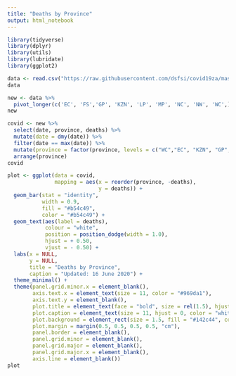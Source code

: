 ```yaml
---
title: "Deaths by Province"
output: html_notebook
---
```



```r
library(tidyverse)
library(dplyr)
library(utils)
library(lubridate)
library(ggplot2)
```

```r
data <- read.csv("https://raw.githubusercontent.com/dsfsi/covid19za/master/data/covid19za_provincial_cumulative_timeline_deaths.csv", na.strings = "", fileEncoding = "UTF-8-BOM", stringsAsFactors = TRUE)
data
```

```r
new <- data %>% 
  pivot_longer(c('EC', 'FS','GP', 'KZN', 'LP', 'MP', 'NC', 'NW', 'WC',), names_to = "province", values_to = "deaths")
new
```



```r
covid <- new %>% 
  select(date, province, deaths) %>% 
  mutate(date = dmy(date)) %>% 
  filter(date == max(date)) %>% 
  mutate(province = factor(province, levels = c("WC","EC", "KZN", "GP", "FS", "LP", "NC", "NW", "MP"))) %>% 
  arrange(province)
covid
```
```r
plot <- ggplot(data = covid,
               mapping = aes(x = reorder(province, -deaths),
                             y = deaths)) +
  geom_bar(stat = "identity",
           width = 0.9,
           fill = "#b54c49",
           color = "#b54c49") +
  geom_text(aes(label = deaths), 
            colour = "white", 
            position = position_dodge(width = 1.0), 
            hjust = + 0.50, 
            vjust = - 0.50) +
  labs(x = NULL, 
       y = NULL, 
       title = "Deaths by Province",
       caption = "Updated: 16 June 2020") +
  theme_minimal() +
  theme(panel.grid.minor.x = element_blank(), 
        axis.text.x = element_text(size = 11, color = "#969da1"),
        axis.text.y = element_blank(),
        plot.title = element_text(face = "bold", size = rel(1.5), hjust = 0.0, colour = "white"), 
        plot.caption = element_text(size = 11, hjust = 0, color = "white"),
        plot.background = element_rect(size = 1.5, fill = "#142c44", colour = "#969da1"),
        plot.margin = margin(0.5, 0.5, 0.5, 0.5, "cm"),
        panel.border = element_blank(),
        panel.grid.minor = element_blank(),
        panel.grid.major = element_blank(),
        panel.grid.major.x = element_blank(),
        axis.line = element_blank())
plot
```











